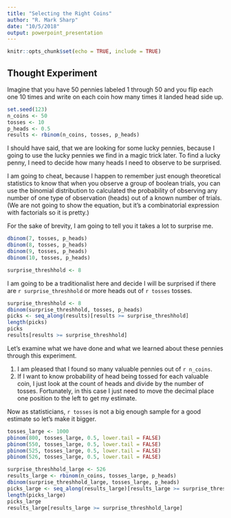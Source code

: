 ```yaml
---
title: "Selecting the Right Coins"
author: "R. Mark Sharp"
date: "10/5/2018"
output: powerpoint_presentation
---
```


```r
knitr::opts_chunk$set(echo = TRUE, include = TRUE)
```

## Thought Experiment

Imagine that you have 50 pennies labeled 1 through 50 and you flip each one 10 times and write on each coin how many times it landed head side up.

```r
set.seed(123)
n_coins <- 50
tosses <- 10
p_heads <- 0.5
results <- rbinom(n_coins, tosses, p_heads)

```

I should have said, that we are looking for some lucky pennies, because I going to use the lucky pennies we find in a magic trick later. To find a lucky penny, I need to decide how many heads I need to observe to be surprised. 

I am going to cheat, because I happen to remember just enough theoretical statistics to know that when you observe a group of boolean trials, you can use the binomial distribution to calculated the probability of observing any number of one type of observation (heads) out of a known number of trials. (We are not going to show the equation, but it's a combinatorial expression with factorials so it is pretty.)

For the sake of brevity, I am going to tell you it takes a lot to surprise me.

```r
dbinom(7, tosses, p_heads)
dbinom(8, tosses, p_heads)
dbinom(9, tosses, p_heads)
dbinom(10, tosses, p_heads)

```
```r
surprise_threshhold <- 8

```

I am going to be a traditionalist here and decide I will be surprised if there are `r surprise_threshhold` or more heads out of `r tosses` tosses.

```r
surprise_threshhold <- 8
dbinom(surprise_threshhold, tosses, p_heads) 
picks <- seq_along(results)[results >= surprise_threshhold]
length(picks)
picks
results[results >= surprise_threshhold]

```

Let's examine what we have done and what we learned about these pennies through this experiment.

1.  I am pleased that I found so many valuable pennies out of `r n_coins`.
2.  If I want to know probability of head being tossed for each valuable coin, I just look at the count of heads and divide by the number of tosses. Fortunately, in this case I just need to move the decimal place one position to the left to get my estimate.

Now as statisticians, `r tosses` is not a big enough sample for a good estimate so let's make it bigger.

```r
tosses_large <- 1000
pbinom(800, tosses_large, 0.5, lower.tail = FALSE)
pbinom(550, tosses_large, 0.5, lower.tail = FALSE)
pbinom(525, tosses_large, 0.5, lower.tail = FALSE)
pbinom(526, tosses_large, 0.5, lower.tail = FALSE)

```

```r
surprise_threshhold_large <- 526
results_large <- rbinom(n_coins, tosses_large, p_heads)
dbinom(surprise_threshhold_large, tosses_large, p_heads) 
picks_large <- seq_along(results_large)[results_large >= surprise_threshhold_large]
length(picks_large)
picks_large
results_large[results_large >= surprise_threshhold_large]

```
